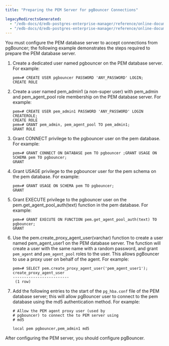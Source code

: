 ```yaml
---
title: "Preparing the PEM Server for pgBouncer Connections"

legacyRedirectsGenerated:
  - "/edb-docs/d/edb-postgres-enterprise-manager/reference/online-documentation/8.0/pem_pgbouncer_preparing_dbserver.html"
  - "/edb-docs/d/edb-postgres-enterprise-manager/reference/online-documentation/latest/pem_pgbouncer_preparing_dbserver.html"
---
```


<div id="pem_pgbouncer_preparing_dbserver" class="registered_link"></div>

You must configure the PEM database server to accept connections from pgBouncer; the following example demonstrates the steps required to prepare the PEM database server.

1.  Create a dedicated user named pgbouncer on the PEM database server. For example:

    ```
    pem=# CREATE USER pgbouncer PASSWORD 'ANY_PASSWORD' LOGIN;
    CREATE ROLE
    ```

2.  Create a user named pem_admin1 (a non-super user) with pem_admin and pem_agent_pool role membership on the PEM database server. For example:

    ```
    pem=# CREATE USER pem_admin1 PASSWORD 'ANY_PASSWORD' LOGIN CREATEROLE;
    CREATE ROLE
    pem=# GRANT pem_admin, pem_agent_pool TO pem_admin1;
    GRANT ROLE
    ```

3.  Grant CONNECT privilege to the pgbouncer user on the pem database. For example:

    ```
    pem=# GRANT CONNECT ON DATABASE pem TO pgbouncer ;GRANT USAGE ON SCHEMA pem TO pgbouncer;
    GRANT
    ```

4.  Grant USAGE privilege to the pgbouncer user for the pem schema on the pem database. For example:

    ```
    pem=# GRANT USAGE ON SCHEMA pem TO pgbouncer;
    GRANT
    ```

5.  Grant EXECUTE privilege to the pgbouncer user on the pem.get_agent_pool_auth(text) function in the pem database. For example:

    ```
    pem=# GRANT EXECUTE ON FUNCTION pem.get_agent_pool_auth(text) TO pgbouncer;
    GRANT
    ```

6.  Use the pem.create_proxy_agent_user(varchar) function to create a user named pem_agent_user1 on the PEM database server. The function will create a user with the same name with a random password, and grant `pem_agent` and `pem_agent_pool` roles to the user. This allows pgBouncer to use a proxy user on behalf of the agent. For example:

    ```
    pem=# SELECT pem.create_proxy_agent_user('pem_agent_user1');
    create_proxy_agent_user
    -------------------------
     (1 row)
    ```

7.  Add the following entries to the start of the `pg_hba.conf` file of the PEM database server; this will allow pgBouncer user to connect to the pem database using the md5 authentication method. For example:

    ```
    # Allow the PEM agent proxy user (used by
    # pgbouncer) to connect the to PEM server using
    # md5

    local pem pgbouncer,pem_admin1 md5
    ```

After configuring the PEM server, you should configure pgBouncer.

